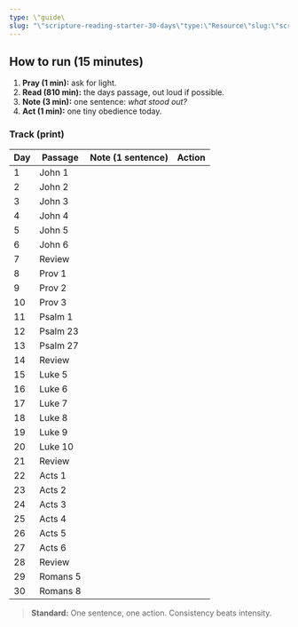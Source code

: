 ```yaml
---
type: \"guide\
slug: "\"scripture-reading-starter-30-days\"type:\"Resource\"slug:\"scripture-reading-starter-30-days\"readTime:\"\""
---
```


## How to run (15 minutes)
1. **Pray (1 min):** ask for light.
2. **Read (810 min):** the days passage, out loud if possible.
3. **Note (3 min):** one sentence: _what stood out?_
4. **Act (1 min):** one tiny obedience today.

### Track (print)
| Day | Passage | Note (1 sentence) | Action |
|---|---|---|---|
| 1 | John 1 | | |
| 2 | John 2 | | |
| 3 | John 3 | | |
| 4 | John 4 | | |
| 5 | John 5 | | |
| 6 | John 6 | | |
| 7 | Review | | |
| 8 | Prov 1 | | |
| 9 | Prov 2 | | |
| 10 | Prov 3 | | |
| 11 | Psalm 1 | | |
| 12 | Psalm 23 | | |
| 13 | Psalm 27 | | |
| 14 | Review | | |
| 15 | Luke 5 | | |
| 16 | Luke 6 | | |
| 17 | Luke 7 | | |
| 18 | Luke 8 | | |
| 19 | Luke 9 | | |
| 20 | Luke 10 | | |
| 21 | Review | | |
| 22 | Acts 1 | | |
| 23 | Acts 2 | | |
| 24 | Acts 3 | | |
| 25 | Acts 4 | | |
| 26 | Acts 5 | | |
| 27 | Acts 6 | | |
| 28 | Review | | |
| 29 | Romans 5 | | |
| 30 | Romans 8 | | |

> **Standard:** One sentence, one action. Consistency beats intensity.
